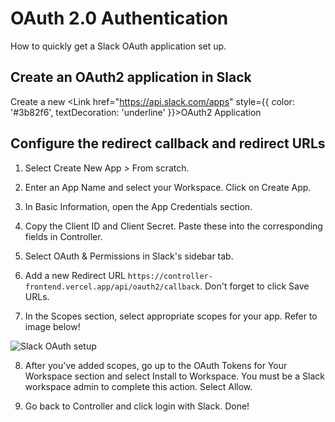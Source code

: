 
# OAuth 2.0 Authentication
How to quickly get a Slack OAuth application set up.

## Create an OAuth2 application in Slack
Create a new <Link href="https://api.slack.com/apps" style={{ color: '#3b82f6', textDecoration: 'underline' }}>OAuth2 Application</Link>

## Configure the redirect callback and redirect URLs

1. Select Create New App > From scratch.

2. Enter an App Name and select your Workspace. Click on Create App.

3. In Basic Information, open the App Credentials section.

4. Copy the Client ID and Client Secret. Paste these into the corresponding fields in Controller.

5. Select OAuth & Permissions in Slack's sidebar tab.  

6. Add a new Redirect URL ```https://controller-frontend.vercel.app/api/oauth2/callback```. Don't forget to click Save URLs.

7. In the Scopes section, select appropriate scopes for your app. Refer to image below!

<Image src="/../public/slack.png" alt="Slack OAuth setup" width={800} height={400} />

8. After you've added scopes, go up to the OAuth Tokens for Your Workspace section and select Install to Workspace. You must be a Slack workspace admin to complete this action.
Select Allow. 

9. Go back to Controller and click login with Slack. Done!
